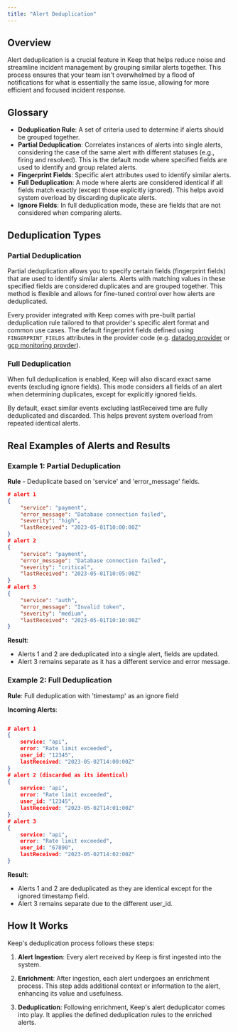 ```yaml
---
title: "Alert Deduplication"
---
```


## Overview

Alert deduplication is a crucial feature in Keep that helps reduce noise and streamline incident management by grouping similar alerts together. This process ensures that your team isn't overwhelmed by a flood of notifications for what is essentially the same issue, allowing for more efficient and focused incident response.

## Glossary

- **Deduplication Rule**: A set of criteria used to determine if alerts should be grouped together.
- **Partial Deduplication**: Correlates instances of alerts into single alerts, considering the case of the same alert with different statuses (e.g., firing and resolved). This is the default mode where specified fields are used to identify and group related alerts.
- **Fingerprint Fields**: Specific alert attributes used to identify similar alerts.
- **Full Deduplication**: A mode where alerts are considered identical if all fields match exactly (except those explicitly ignored). This helps avoid system overload by discarding duplicate alerts.
- **Ignore Fields**: In full deduplication mode, these are fields that are not considered when comparing alerts.

## Deduplication Types

### Partial Deduplication
Partial deduplication allows you to specify certain fields (fingerprint fields) that are used to identify similar alerts. Alerts with matching values in these specified fields are considered duplicates and are grouped together. This method is flexible and allows for fine-tuned control over how alerts are deduplicated.

Every provider integrated with Keep comes with pre-built partial deduplication rule tailored to that provider's specific alert format and common use cases.
The default fingerprint fields defined using `FINGERPRINT_FIELDS` attributes in the provider code (e.g. [datadog provider](https://github.com/keephq/keep/blob/main/keep/providers/datadog_provider/datadog_provider.py#L188) or [gcp monitoring provder](https://github.com/keephq/keep/blob/main/keep/providers/gcpmonitoring_provider/gcpmonitoring_provider.py#L52)).

### Full Deduplication
When full deduplication is enabled, Keep will also discard exact same events (excluding ignore fields). This mode considers all fields of an alert when determining duplicates, except for explicitly ignored fields.

By default, exact similar events excluding lastReceived time are fully deduplicated and discarded. This helps prevent system overload from repeated identical alerts.

## Real Examples of Alerts and Results

### Example 1: Partial Deduplication

**Rule** - Deduplicate based on 'service' and 'error_message' fields.

```json
# alert 1
{
    "service": "payment",
    "error_message": "Database connection failed",
    "severity": "high",
    "lastReceived": "2023-05-01T10:00:00Z"
}
# alert 2
{
    "service": "payment",
    "error_message": "Database connection failed",
    "severity": "critical",
    "lastReceived": "2023-05-01T10:05:00Z"
}
# alert 3
{
    "service": "auth",
    "error_message": "Invalid token",
    "severity": "medium",
    "lastReceived": "2023-05-01T10:10:00Z"
}
```

**Result**:
- Alerts 1 and 2 are deduplicated into a single alert, fields are updated.
- Alert 3 remains separate as it has a different service and error message.

### Example 2: Full Deduplication

**Rule**: Full deduplication with 'timestamp' as an ignore field

**Incoming Alerts**:

```json

# alert 1
{
    service: "api",
    error: "Rate limit exceeded",
    user_id: "12345",
    lastReceived: "2023-05-02T14:00:00Z"
}
# alert 2 (discarded as its identical)
{
    service: "api",
    error: "Rate limit exceeded",
    user_id: "12345",
    lastReceived: "2023-05-02T14:01:00Z"
}
# alert 3
{
    service: "api",
    error: "Rate limit exceeded",
    user_id: "67890",
    lastReceived: "2023-05-02T14:02:00Z"
}
```

**Result**:
- Alerts 1 and 2 are deduplicated as they are identical except for the ignored timestamp field.
- Alert 3 remains separate due to the different user_id.

## How It Works

Keep's deduplication process follows these steps:

1. **Alert Ingestion**: Every alert received by Keep is first ingested into the system.

2. **Enrichment**: After ingestion, each alert undergoes an enrichment process. This step adds additional context or information to the alert, enhancing its value and usefulness.

3. **Deduplication**: Following enrichment, Keep's alert deduplicator comes into play. It applies the defined deduplication rules to the enriched alerts.
